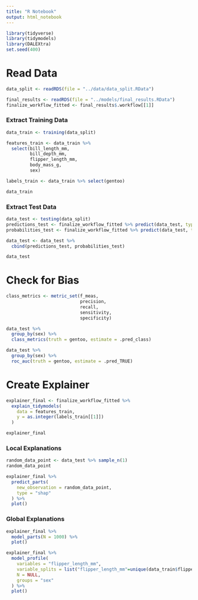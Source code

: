 ```yaml
---
title: "R Notebook"
output: html_notebook
---
```


```r
library(tidyverse)
library(tidymodels)
library(DALEXtra)
set.seed(400)
```

# Read Data

```r
data_split <- readRDS(file = "../data/data_split.RData")
```

```r
final_results <- readRDS(file = "../models/final_results.RData")
finalize_workflow_fitted <- final_results$.workflow[[1]]
```

### Extract Training Data

```r
data_train <- training(data_split)

features_train <- data_train %>% 
  select(bill_length_mm, 
         bill_depth_mm, 
         flipper_length_mm, 
         body_mass_g, 
         sex)

labels_train <- data_train %>% select(gentoo)

data_train
```

### Extract Test Data

```r
data_test <- testing(data_split)
predictions_test <- finalize_workflow_fitted %>% predict(data_test, type = "class")
probabilities_test <- finalize_workflow_fitted %>% predict(data_test, type = "prob")

data_test <- data_test %>%
  cbind(predictions_test, probabilities_test)

data_test
```

# Check for Bias

```r
class_metrics <- metric_set(f_meas,
                            precision, 
                            recall,
                            sensitivity,
                            specificity)
```

```r
data_test %>%
  group_by(sex) %>%
  class_metrics(truth = gentoo, estimate = .pred_class)
```

```r
data_test %>%
  group_by(sex) %>%
  roc_auc(truth = gentoo, estimate = .pred_TRUE)
```

# Create Explainer

```r
explainer_final <- finalize_workflow_fitted %>% 
  explain_tidymodels(
    data = features_train,
    y = as.integer(labels_train[[1]])
  )

explainer_final
```

### Local Explanations

```r
random_data_point <- data_test %>% sample_n(1)
random_data_point
```

```r
explainer_final %>%
  predict_parts(
    new_observation = random_data_point,
    type = "shap"
  ) %>%
  plot()

```

### Global Explanations

```r
explainer_final %>%
  model_parts(N = 1000) %>%
  plot()

```

```r
explainer_final %>%
  model_profile(
    variables = "flipper_length_mm",
    variable_splits = list("flipper_length_mm"=unique(data_train$flipper_length_mm)),
    N = NULL,
    groups = "sex"
  ) %>%
  plot()
```
